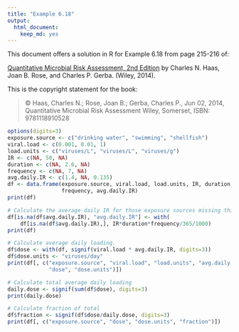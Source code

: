 ```yaml
---
title: "Example 6.18"
output:
  html_document:
    keep_md: yes
---
```


This document offers a solution in R for Example 6.18 from page 215-216 of:

[Quantitative Microbial Risk Assessment, 2nd Edition](http://www.wiley.com/WileyCDA/WileyTitle/productCd-1118145291,subjectCd-CH20.html) 
by Charles N. Haas, Joan B. Rose, and Charles P. Gerba. (Wiley, 2014).

This is the copyright statement for the book:

> © Haas, Charles N.; Rose, Joan B.; Gerba, Charles P., Jun 02, 2014, 
> Quantitative Microbial Risk Assessment Wiley, Somerset, ISBN: 9781118910528

```r
options(digits=3)
exposure.source <- c("drinking water", "swimming", "shellfish")
viral.load <- c(0.001, 0.01, 1)
load.units <- c("viruses/L", "viruses/L", "viruses/g")
IR <- c(NA, 50, NA)
duration <- c(NA, 2.6, NA)
frequency <- c(NA, 7, NA)
avg.daily.IR <- c(1.4, NA, 0.135)
df <- data.frame(exposure.source, viral.load, load.units, IR, duration, 
                 frequency, avg.daily.IR)
print(df)

# Calculate the average daily IR for those exposure sources missing this value.
df[is.na(df$avg.daily.IR), "avg.daily.IR"] <- with(
    df[is.na(df$avg.daily.IR),], IR*duration*frequency/365/1000)
print(df)

# Calculate average daily loading.
df$dose <- with(df, signif(viral.load * avg.daily.IR, digits=3))
df$dose.units <- "viruses/day"
print(df[, c("exposure.source", "viral.load", "load.units", "avg.daily.IR", 
             "dose", "dose.units")])

# Calculate total average daily loading
daily.dose <- signif(sum(df$dose), digits=3)
print(daily.dose)

# Calculate fraction of total
df$fraction <- signif(df$dose/daily.dose, digits=3)
print(df[, c("exposure.source", "dose", "dose.units", "fraction")])
```
